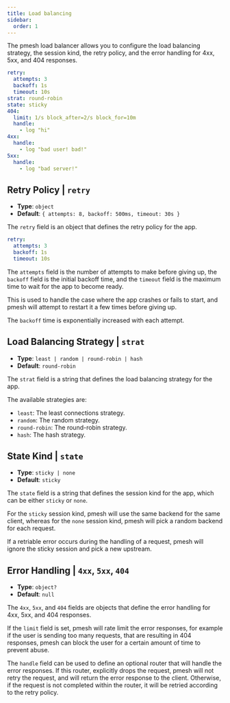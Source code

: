 ```yaml
---
title: Load balancing
sidebar:
  order: 1
---
```


The pmesh load balancer allows you to configure the load balancing strategy, the session kind, the retry policy, and the error handling for 4xx, 5xx, and 404 responses.

```yaml
retry:
  attempts: 3
  backoff: 1s
  timeout: 10s
strat: round-robin
state: sticky
404:
  limit: 1/s block_after=2/s block_for=10m
  handle:
    - log "hi"
4xx:
  handle:
    - log "bad user! bad!"
5xx:
  handle:
    - log "bad server!"
```

## Retry Policy | `retry`

- **Type**: `object`
- **Default**: `{ attempts: 8, backoff: 500ms, timeout: 30s }`

The `retry` field is an object that defines the retry policy for the app.

```yaml
retry:
  attempts: 3
  backoff: 1s
  timeout: 10s
```

The `attempts` field is the number of attempts to make before giving up, the `backoff` field is the initial backoff time, and the `timeout` field is the maximum time to wait for the app to become ready.

This is used to handle the case where the app crashes or fails to start, and pmesh will attempt to restart it a few times before giving up.

The `backoff` time is exponentially increased with each attempt.

## Load Balancing Strategy | `strat`

- **Type**: `least | random | round-robin | hash`
- **Default**: `round-robin`

The `strat` field is a string that defines the load balancing strategy for the app.

The available strategies are:

- `least`: The least connections strategy.
- `random`: The random strategy.
- `round-robin`: The round-robin strategy.
- `hash`: The hash strategy.

## State Kind | `state`

- **Type**: `sticky | none`
- **Default**: `sticky`

The `state` field is a string that defines the session kind for the app, which can be either `sticky` or `none`.

For the `sticky` session kind, pmesh will use the same backend for the same client, whereas for the `none` session kind, pmesh will pick a random backend for each request.

If a retriable error occurs during the handling of a request, pmesh will ignore the sticky session and pick a new upstream.

## Error Handling | `4xx`, `5xx`, `404`

- **Type**: `object?`
- **Default**: `null`

The `4xx`, `5xx`, and `404` fields are objects that define the error handling for 4xx, 5xx, and 404 responses.

If the `limit` field is set, pmesh will rate limit the error responses, for example if the user is sending too many requests,
that are resulting in 404 responses, pmesh can block the user for a certain amount of time to prevent abuse.

The `handle` field can be used to define an optional router that will handle the error responses.
If this router, explicitly drops the request, pmesh will not retry the request, and will return the error response to the client.
Otherwise, if the request is not completed within the router, it will be retried according to the retry policy.
